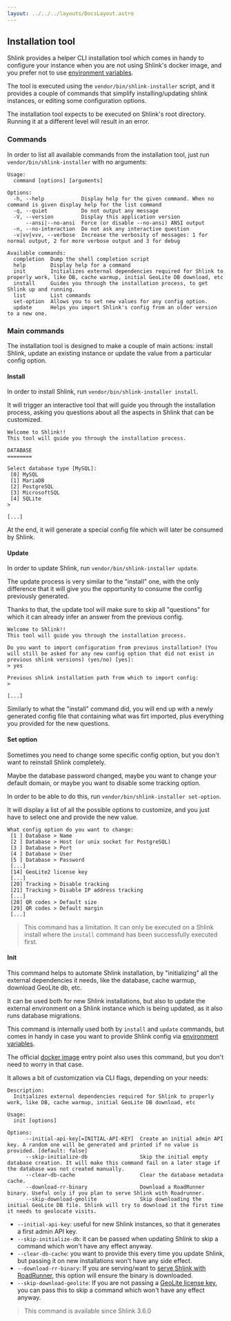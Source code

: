 ```yaml
---
layout: ../../../layouts/DocsLayout.astro
---
```



## Installation tool

Shlink provides a helper CLI installation tool which comes in handy to configure your instance when you are not using Shlink's docker image, and you prefer not to use [environment variables](/documentation/environment-variables).

The tool is executed using the `vendor/bin/shlink-installer` script, and it provides a couple of commands that simplify installing/updating shlink instances, or editing some configuration options.

<Callout type="warning">
  The installation tool expects to be executed on Shlink's root directory. Running it at a different level will result in an error.
</Callout>

### Commands

In order to list all available commands from the installation tool, just run `vendor/bin/shlink-installer` with no arguments:

```
Usage:
  command [options] [arguments]

Options:
  -h, --help            Display help for the given command. When no command is given display help for the list command
  -q, --quiet           Do not output any message
  -V, --version         Display this application version
      --ansi|--no-ansi  Force (or disable --no-ansi) ANSI output
  -n, --no-interaction  Do not ask any interactive question
  -v|vv|vvv, --verbose  Increase the verbosity of messages: 1 for normal output, 2 for more verbose output and 3 for debug

Available commands:
  completion  Dump the shell completion script
  help        Display help for a command
  init        Initializes external dependencies required for Shlink to properly work, like DB, cache warmup, initial GeoLite DB download, etc
  install     Guides you through the installation process, to get Shlink up and running.
  list        List commands
  set-option  Allows you to set new values for any config option.
  update      Helps you import Shlink's config from an older version to a new one.
```

### Main commands

The installation tool is designed to make a couple of main actions: install Shlink, update an existing instance or update the value from a particular config option.

#### Install

In order to install Shlink, run `vendor/bin/shlink-installer install`.

It will trigger an interactive tool that will guide you through the installation process, asking you questions about all the aspects in Shlink that can be customized.

```
Welcome to Shlink!!
This tool will guide you through the installation process.

DATABASE
========

Select database type [MySQL]:
 [0] MySQL
 [1] MariaDB
 [2] PostgreSQL
 [3] MicrosoftSQL
 [4] SQLite
>

[...]
```

At the end, it will generate a special config file which will later be consumed by Shlink.

#### Update

In order to update Shlink, run `vendor/bin/shlink-installer update`.

The update process is very similar to the "install" one, with the only difference that it will give you the opportunity to consume the config previously generated.

Thanks to that, the update tool will make sure to skip all "questions" for which it can already infer an answer from the previous config.

```
Welcome to Shlink!!
This tool will guide you through the installation process.

Do you want to import configuration from previous installation? (You will still be asked for any new config option that did not exist in previous shlink versions) (yes/no) [yes]:
> yes

Previous shlink installation path from which to import config:
>

[...]
```

Similarly to what the "install" command did, you will end up with a newly generated config file that containing what was firt imported, plus everything you provided for the new questions.

#### Set option

Sometimes you need to change some specific config option, but you don't want to reinstall Shlink completely.

Maybe the database password changed, maybe you want to change your default domain, or maybe you want to disable some tracking option.

In order to be able to do this, run `vendor/bin/shlink-installer set-option`.

It will display a list of all the possible options to customize, and you just have to select one and provide the new value.

```
What config option do you want to change:
 [1 ] Database > Name
 [2 ] Database > Host (or unix socket for PostgreSQL)
 [3 ] Database > Port
 [4 ] Database > User
 [5 ] Database > Password
 [...]
 [14] GeoLite2 license key
 [...]
 [20] Tracking > Disable tracking
 [21] Tracking > Disable IP address tracking
 [...]
 [28] QR codes > Default size
 [29] QR codes > Default margin
 [...]
```

> This command has a limitation. It can only be executed on a Shlink install where the `install` command has been successfully executed first.

#### Init

This command helps to automate Shlink installation, by "initializing" all the external dependencies it needs, like the database, cache warmup, download GeoLite db, etc.

It can be used both for new Shlink installations, but also to update the external environment on a Shlink instance which is being updated, as it also runs database migrations.

This command is internally used both by `install` and `update` commands, but comes in handy in case you want to provide Shlink config via [environment variables](/documentation/environment-variables/).

The official [docker image](/documentation/install-docker-image/) entry point also uses this command, but you don't need to worry in that case.

It allows a bit of customization via CLI flags, depending on your needs:

```
Description:
  Initializes external dependencies required for Shlink to properly work, like DB, cache warmup, initial GeoLite DB download, etc

Usage:
  init [options]

Options:
      --initial-api-key[=INITIAL-API-KEY]  Create an initial admin API key. A random one will be generated and printed if no value is provided. [default: false]
      --skip-initialize-db                 Skip the initial empty database creation. It will make this command fail on a later stage if the database was not created manually.
      --clear-db-cache                     Clear the database metadata cache.
      --download-rr-binary                 Download a RoadRunner binary. Useful only if you plan to serve Shlink with Roadrunner.
      --skip-download-geolite              Skip downloading the initial GeoLite DB file. Shlink will try to download it the first time it needs to geolocate visits.
```

* `--initial-api-key`: useful for new Shlink instances, so that it generates a first admin API key.
* `--skip-initialize-db`: it can be passed when updating Shlink to skip a command which won't have any effect anyway.
* `--clear-db-cache`: you want to provide this every time you update Shlink, but passing it on new installations won't have any side effect.
* `--download-rr-binary`: If you are serving/want to [serve Shlink with RoadRunner](/documentation/supported-runtimes/serve-with-roadrunner), this option will ensure the binary is downloaded.
* `--skip-download-geolite`: If you are not passing a [GeoLite license key](/documentation/geolite-license-key/), you can pass this to skip a command which won't have any effect anyway.

> This command is available since Shlink 3.6.0
